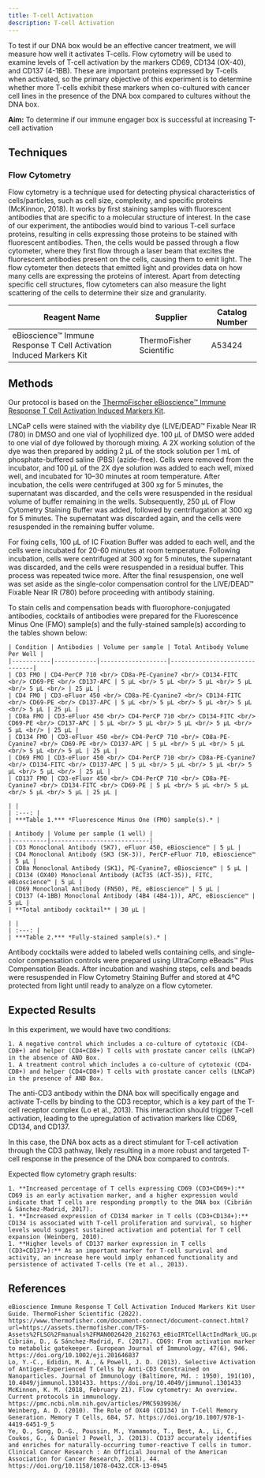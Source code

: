 ```yaml
---
title: T-cell Activation
description: T-cell Activation
---
```



To test if our DNA box would be an effective cancer treatment, we will measure how well it activates T-cells. Flow cytometry will be used to examine levels of T-cell activation by the markers CD69, CD134 (OX-40), and CD137 (4-1BB). These are important proteins expressed by T-cells when activated, so the primary objective of this experiment is to determine whether more T-cells exhibit these markers when co-cultured with cancer cell lines in the presence of the DNA box compared to cultures without the DNA box.

**Aim:** To determine if our immune engager box is successful at increasing T-cell activation

## Techniques

### Flow Cytometry

Flow cytometry is a technique used for detecting physical characteristics of cells/particles, such as cell size, complexity, and specific proteins (McKinnon, 2018). It works by first staining samples with fluorescent antibodies that are specific to a molecular structure of interest. In the case of our experiment, the antibodies would bind to various T-cell surface proteins, resulting in cells expressing those proteins to be stained with fluorescent antibodies. Then, the cells would be passed through a flow cytometer, where they first flow through a laser beam that excites the fluorescent antibodies present on the cells, causing them to emit light. The flow cytometer then detects that emitted light and provides data on how many cells are expressing the proteins of interest. Apart from detecting specific cell structures, flow cytometers can also measure the light scattering of the cells to determine their size and granularity.

| Reagent Name                                                        | Supplier                | Catalog Number |
| ------------------------------------------------------------------- | ----------------------- | -------------- |
| eBioscience™ Immune Response T Cell Activation Induced Markers Kit | ThermoFisher Scientific | A53424         |

## Methods

Our protocol is based on the [ThermoFischer eBioscience™ Immune Response T Cell
Activation Induced Markers Kit](https://www.thermofisher.com/document-connect/document-connect.html?url=https://assets.thermofisher.com/TFS-Assets%2FLSG%2Fmanuals%2FMAN0026420_2162763_eBioIRTCellActIndMark_UG.pdf).

LNCaP cells were stained with the viability dye (LIVE/DEAD™ Fixable Near IR (780) in DMSO and one vial of lyophilized dye. 100 μL of DMSO were added to one vial of dye followed by thorough mixing. A 2X working solution of the dye was then prepared by adding 2 µL of the stock solution per 1 mL of phosphate-buffered saline (PBS) (azide-free). Cells were removed from the incubator, and 100 μL of the 2X dye solution was added to each well, mixed well, and incubated for 10–30 minutes at room temperature. After incubation, the cells were centrifuged at 300 xg for 5 minutes, the supernatant was discarded, and the cells were resuspended in the residual volume of buffer remaining in the wells. Subsequently, 250 μL of Flow Cytometry Staining Buffer was added, followed by centrifugation at 300 xg for 5 minutes. The supernatant was discarded again, and the cells were resuspended in the remaining buffer volume.

For fixing cells, 100 µL of IC Fixation Buffer was added to each well, and the cells were incubated for 20-60 minutes at room temperature. Following incubation, cells were centrifuged at 300 xg for 5 minutes, the supernatant was discarded, and the cells were resuspended in a residual buffer. This process was repeated twice more. After the final resuspension, one well was set aside as the single-color compensation control for the LIVE/DEAD™ Fixable Near IR (780) before proceeding with antibody staining.

To stain cells and compensation beads with fluorophore-conjugated antibodies, cocktails of antibodies were prepared for the Fluorescence Minus One (FMO) sample(s) and the fully-stained sample(s) according to the tables shown below:

<div className="flex flex-col items-center">

    | Condition | Antibodies | Volume per sample | Total Antibody Volume Per Well |
    |-----------|------------|-------------------|-------------------------------|
    | CD3 FMO | CD4-PerCP 710 <br/> CD8a-PE-Cyanine7 <br/> CD134-FITC <br/> CD69-PE <br/> CD137-APC | 5 μL <br/> 5 μL <br/> 5 μL <br/> 5 μL <br/> 5 μL <br/> | 25 µL |
    | CD4 FMO | CD3-eFluor 450 <br/> CD8a-PE-Cyanine7 <br/> CD134-FITC <br/> CD69-PE <br/> CD137-APC | 5 μL <br/> 5 μL <br/> 5 μL <br/> 5 μL <br/> 5 μL | 25 µL |
    | CD8a FMO | CD3-eFluor 450 <br/> CD4-PerCP 710 <br/> CD134-FITC <br/> CD69-PE <br/> CD137-APC | 5 μL <br/> 5 μL <br/> 5 μL <br/> 5 μL <br/> 5 μL <br/> | 25 µL |
    | CD134 FMO | CD3-eFluor 450 <br/> CD4-PerCP 710 <br/> CD8a-PE-Cyanine7 <br/> CD69-PE <br/> CD137-APC | 5 μL <br/> 5 μL <br/> 5 μL <br/> 5 μL <br/> 5 μL | 25 µL |
    | CD69 FMO | CD3-eFluor 450 <br/> CD4-PerCP 710 <br/> CD8a-PE-Cyanine7 <br/> CD134-FITC <br/> CD137-APC | 5 μL <br/> 5 μL <br/> 5 μL <br/> 5 μL <br/> 5 μL <br/> | 25 µL |
    | CD137 FMO | CD3-eFluor 450 <br/> CD4-PerCP 710 <br/> CD8a-PE-Cyanine7 <br/> CD134-FITC <br/> CD69-PE | 5 μL <br/> 5 μL <br/> 5 μL <br/> 5 μL <br/> 5 μL | 25 µL |

    | |
    | :---: |
    | ***Table 1.*** *Fluorescence Minus One (FMO) sample(s).* |

</div>

<div className="flex flex-col items-center">

    | Antibody | Volume per sample (1 well) |
    |----------|----------------------------|
    | CD3 Monoclonal Antibody (SK7), eFluor 450, eBioscience™ | 5 μL |
    | CD4 Monoclonal Antibody (SK3 (SK-3)), PerCP-eFluor 710, eBioscience™ | 5 μL |
    | CD8a Monoclonal Antibody (SK1), PE-Cyanine7, eBioscience™ | 5 μL |
    | CD134 (OX40) Monoclonal Antibody (ACT35 (ACT-35)), FITC, eBioscience™ | 5 μL |
    | CD69 Monoclonal Antibody (FN50), PE, eBioscience™ | 5 μL |
    | CD137 (4-1BB) Monoclonal Antibody (4B4 (4B4-1)), APC, eBioscience™ | 5 μL |
    | **Total antibody cocktail** | 30 μL |

    | |
    | :---: |
    | ***Table 2.*** *Fully-stained sample(s).* |

</div>

Antibody cocktails were added to labeled wells containing cells, and single-color compensation controls were prepared using UltraComp eBeads™ Plus Compensation Beads. After incubation and washing steps, cells and beads were resuspended in Flow Cytometry Staining Buffer and stored at 4ºC protected from light until ready to analyze on a flow cytometer.

## Expected Results

In this experiment, we would have two conditions:

    1. A negative control which includes a co-culture of cytotoxic (CD4-CD8+) and helper (CD4+CD8+) T cells with prostate cancer cells (LNCaP) in the absence of AND Box.
    1. A treatment control which includes a co-culture of cytotoxic (CD4-CD8+) and helper (CD4+CD8+) T cells with prostate cancer cells (LNCaP) in the presence of AND Box.

The anti-CD3 antibody within the DNA box will specifically engage and activate T-cells by binding to the CD3 receptor, which is a key part of the T-cell receptor complex (Lo et al., 2013). This interaction should trigger T-cell activation, leading to the upregulation of activation markers like CD69, CD134, and CD137.

In this case, the DNA box acts as a direct stimulant for T-cell activation through the CD3 pathway, likely resulting in a more robust and targeted T-cell response in the presence of the DNA box compared to controls.

Expected flow cytometry graph results:

    1. **Increased percentage of T cells expressing CD69 (CD3+CD69+):** CD69 is an early activation marker, and a higher expression would indicate that T cells are responding promptly to the DNA box (Cibrián & Sánchez-Madrid, 2017).
    1. **Increased expression of CD134 marker in T cells (CD3+CD134+):** CD134 is associated with T-cell proliferation and survival, so higher levels would suggest sustained activation and potential for T cell expansion (Weinberg, 2010).
    1. **Higher levels of CD137 marker expression in T cells (CD3+CD137+):** As an important marker for T-cell survival and activity, an increase here would imply enhanced functionality and persistence of activated T-cells (Ye et al., 2013).

## References

<ReferenceList>

    eBioscience Immune Response T Cell Activation Induced Markers Kit User Guide. ThermoFisher Scientific (2022). https://www.thermofisher.com/document-connect/document-connect.html?url=https://assets.thermofisher.com/TFS-Assets%2FLSG%2Fmanuals%2FMAN0026420_2162763_eBioIRTCellActIndMark_UG.pdf.
    Cibrián, D., & Sánchez-Madrid, F. (2017). CD69: From activation marker to metabolic gatekeeper. European Journal of Immunology, 47(6), 946. https://doi.org/10.1002/eji.201646837
    Lo, Y.-C., Edidin, M. A., & Powell, J. D. (2013). Selective Activation of Antigen-Experienced T Cells by Anti-CD3 Constrained on Nanoparticles. Journal of Immunology (Baltimore, Md. : 1950), 191(10), 10.4049/jimmunol.1301433. https://doi.org/10.4049/jimmunol.1301433
    McKinnon, K. M. (2018, February 21). Flow cytometry: An overview. Current protocols in immunology. https://pmc.ncbi.nlm.nih.gov/articles/PMC5939936/
    Weinberg, A. D. (2010). The Role of OX40 (CD134) in T-Cell Memory Generation. Memory T Cells, 684, 57. https://doi.org/10.1007/978-1-4419-6451-9_5
    Ye, Q., Song, D.-G., Poussin, M., Yamamoto, T., Best, A., Li, C., Coukos, G., & Daniel J Powell, J. (2013). CD137 accurately identifies and enriches for naturally-occurring tumor-reactive T cells in tumor. Clinical Cancer Research : An Official Journal of the American Association for Cancer Research, 20(1), 44. https://doi.org/10.1158/1078-0432.CCR-13-0945

</ReferenceList>
